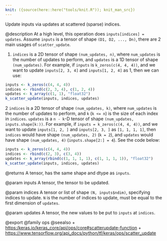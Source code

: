 ```yaml
---
knit: ({source(here::here("tools/knit.R")); knit_man_src})
---
```

Update inputs via updates at scattered (sparse) indices.

@description
At a high level, this operation does `inputs[indices] = updates`.
Assume `inputs` is a tensor of shape `(D1, D2, ..., Dn)`, there are 2 main
usages of `scatter_update`.

1. `indices` is a 2D tensor of shape `(num_updates, n)`, where `num_updates`
    is the number of updates to perform, and `updates` is a 1D tensor of
    shape `(num_updates)`. For example, if `inputs` is `k_zeros(c(4, 4, 4))`,
    and we want to update `inputs[2, 3, 4]` and `inputs[1, 2, 4]` as 1, then
    we can use:

```r
inputs <- k_zeros(c(4, 4, 4))
indices <- rbind(c(2, 3, 4), c(1, 2, 4))
updates <- k_array(c(1, 1), "float32")
k_scatter_update(inputs, indices, updates)
```

2 `indices` is a 2D tensor of shape `(num_updates, k)`, where `num_updates`
    is the number of updates to perform, and `k` (`k <= n`) is the size of
    each index in `indices`. `updates` is a `n - k`-D tensor of shape
    `(num_updates, inputs.shape[k:))`. For example, if
    `inputs = k_zeros(c(4, 4, 4))`, and we want to update `inputs[1, 2, ]`
    and `inputs[2, 3, ]` as `[1, 1, 1, 1]`, then `indices` would have shape
    `(num_updates, 2)` (`k = 2`), and `updates` would have shape
    `(num_updates, 4)` (`inputs.shape[2:] = 4`). See the code below:

```r
inputs <- k_zeros(c(4, 4, 4))
indices <- rbind(c(2, 3), c(3, 4))
updates <- k_array(rbind(c(1, 1, 1, 1), c(1, 1, 1, 1)), "float32")
k_scatter_update(inputs, indices, updates)
```

@returns
    A tensor, has the same shape and dtype as `inputs`.

@param inputs
A tensor, the tensor to be updated.

@param indices
A tensor or list of shape `(N, inputs$ndim)`, specifying
indices to update. `N` is the number of indices to update, must be
equal to the first dimension of `updates`.

@param updates
A tensor, the new values to be put to `inputs` at `indices`.

@export
@family ops
@seealso
+ <https:/keras.io/keras_core/api/ops/core#scatterupdate-function>
+ <https://www.tensorflow.org/api_docs/python/tf/keras/ops/scatter_update>
